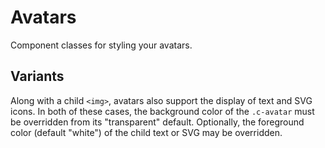 
<Meta of={AvatarsStories} />

# Avatars

Component classes for styling your avatars.

<Canvas>
  <Story of={AvatarsStories.Types} />
</Canvas>

## Variants

Along with a child `<img>`, avatars also support the display of text and SVG
icons. In both of these cases, the background color of the `.c-avatar` must
be overridden from its "transparent" default. Optionally, the foreground
color (default "white") of the child text or SVG may be overridden.

<Canvas>
  <Story of={AvatarsStories.Variants} />
</Canvas>
